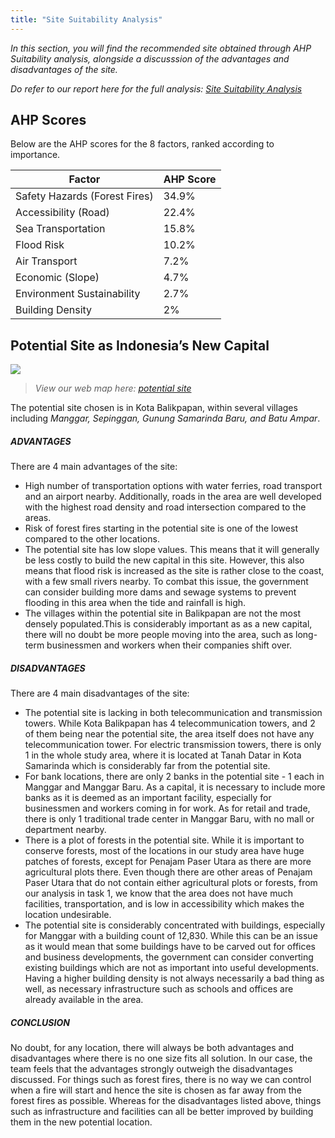 ```yaml
---
title: "Site Suitability Analysis"
---
```


*In this section, you will find the recommended site obtained through AHP Suitability analysis, alongside a discusssion of the advantages and disadvantages of the site.*

*Do refer to our report here for the full analysis: [Site Suitability Analysis]()*

## AHP Scores 
Below are the AHP scores for the 8 factors, ranked according to importance. 

Factor | AHP Score
------------- | -------------
Safety Hazards (Forest Fires) | 34.9%
Accessibility (Road) | 22.4%
Sea Transportation | 15.8%
Flood Risk | 10.2%
Air Transport | 7.2%
Economic (Slope) | 4.7%
Environment Sustainability | 2.7%
Building Density | 2%


## Potential Site as Indonesia's New Capital
![](img/potential site.png)

> *View our web map here: [potential site](https://winnielowsl.github.io/Site/#13/-1.2747/116.9375)*

The potential site chosen is in Kota Balikpapan, within several villages including *Manggar, Sepinggan, Gunung Samarinda Baru, and Batu Ampar*. 

##### ADVANTAGES
There are 4 main advantages of the site:

  * High number of transportation options with water ferries, road transport and an airport nearby. Additionally, roads in the area are well developed with the highest road density and road intersection compared to the areas. 
  * Risk of forest fires starting in the potential site is one of the lowest compared to the other locations.
  * The potential site has low slope values. This means that it will generally be less costly to build the new capital in this site. However, this also means that flood risk is increased as the site is rather close to the coast, with a few small rivers nearby. To combat this issue, the government can consider building more dams and sewage systems to prevent flooding in this area when the tide and rainfall is high.
  * The villages within the potential site in Balikpapan are not the most densely populated.This is considerably important as as a new capital, there will no doubt be more people moving into the area, such as long-term businessmen and workers when their companies shift over.

##### DISADVANTAGES
There are 4 main disadvantages of the site:

  * The potential site is lacking in both telecommunication and transmission towers. While Kota Balikpapan has 4 telecommunication towers, and 2 of them being near the potential site, the area itself does not have any telecommunication tower. For electric transmission towers, there is only 1 in the whole study area, where it is located at Tanah Datar in Kota Samarinda which is considerably far from the potential site. 
  * For bank locations, there are only 2 banks in the potential site - 1 each in Manggar and Manggar Baru. As a capital, it is necessary to include more banks as it is deemed as an important facility, especially for businessmen and workers coming in for work. As for retail and trade, there is only 1 traditional trade center in Manggar Baru, with no mall or department nearby.
  * There is a plot of forests in the potential site. While it is important to conserve forests, most of the locations in our study area have huge patches of forests, except for Penajam Paser Utara as there are more agricultural plots there. Even though there are other areas of Penajam Paser Utara that do not contain either agricultural plots or forests, from our analysis in task 1, we know that the area does not have much facilities, transportation, and is low in accessibility which makes the location undesirable.
  * The potential site is considerably concentrated with buildings, especially for Manggar with a building count of 12,830. While this can be an issue as it would mean that some buildings have to be carved out for offices and business developments, the government can consider converting existing buildings which are not as important into useful developments. Having a higher building density is not always necessarily a bad thing as well, as necessary infrastructure such as schools and offices are already available in the area.
  
##### CONCLUSION
No doubt, for any location, there will always be both advantages and disadvantages where there is no one size fits all solution. In our case, the team feels that the advantages strongly outweigh the disadvantages discussed. For things such as forest fires, there is no way we can control when a fire will start and hence the site is chosen as far away from the forest fires as possible. Whereas for the disadvantages listed above, things such as infrastructure and facilities can all be better improved by building them in the new potential location. 
